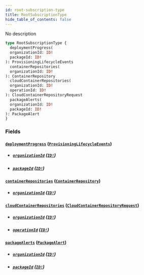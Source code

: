 ```yaml
---
id: root-subscription-type
title: RootSubscriptionType
hide_table_of_contents: false
---
```



No description

```graphql
type RootSubscriptionType {
  deploymentProgress(
  organizationId: ID!
  packageId: ID!
): ProvisioningLifecycleEvents
  containerRepositories(
  organizationId: ID!
): ContainerRepository
  cloudContainerRepositories(
  organizationId: ID!
  operationId: ID!
): CloudContainerRepositoryRequest
  packageAlerts(
  organizationId: ID!
  packageId: ID!
): PackageAlert
}
```


### Fields

#### [`deploymentProgress`](#) ([`ProvisioningLifecycleEvents`](/swapi/unions/provisioning-lifecycle-events))


- ##### [`organizationId`](#) ([`ID!`](/swapi/scalars/id))




- ##### [`packageId`](#) ([`ID!`](/swapi/scalars/id))




#### [`containerRepositories`](#) ([`ContainerRepository`](/swapi/objects/container-repository))


- ##### [`organizationId`](#) ([`ID!`](/swapi/scalars/id))




#### [`cloudContainerRepositories`](#) ([`CloudContainerRepositoryRequest`](/swapi/objects/cloud-container-repository-request))


- ##### [`organizationId`](#) ([`ID!`](/swapi/scalars/id))




- ##### [`operationId`](#) ([`ID!`](/swapi/scalars/id))




#### [`packageAlerts`](#) ([`PackageAlert`](/swapi/objects/package-alert))


- ##### [`organizationId`](#) ([`ID!`](/swapi/scalars/id))




- ##### [`packageId`](#) ([`ID!`](/swapi/scalars/id))






